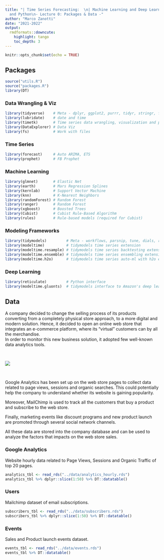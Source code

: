 ```yaml
---
title: "| Time Series Forecasting:  \n| Machine Learning and Deep Learning with R
  and Python\n- Lecture 0: Packages & Data -"
author: "Marco Zanotti"
date: "2021-2022"
output: 
  rmdformats::downcute:
    highlight: tango
    toc_depth: 3
---
```


```r
knitr::opts_chunk$set(echo = TRUE)
```

<!-- # Goals: -->
<!-- # - Packages -->
<!-- # - Data -->


## Packages

```r
source("utils.R")
source("packages.R")
library(DT)
```


### Data Wrangling & Viz

```r
library(tidyverse)    # Meta - dplyr, ggplot2, purrr, tidyr, stringr, forcats
library(lubridate)    # date and time
library(timetk)       # Time series data wrangling, visualization and preprocessing
library(DataExplorer) # Data Viz
library(fs)           # Work with files
```


### Time Series

```r
library(forecast)     # Auto ARIMA, ETS
library(prophet)      # FB Prophet
```


### Machine Learning

```r
library(glmnet)       # Elastic Net
library(earth)        # Mars Regression Splines
library(kernlab)      # Support Vector Machine
library(knn)          # K-Nearest Neighbors
library(randomForest) # Random Forest
library(ranger)       # Random Forest
library(xgboost)      # Boosted Trees
library(Cubist)       # Cubist Rule-Based Algorithm
library(rules)        # Rule-based models (required for Cubist)
```


### Modeling Frameworks

```r
library(tidymodels)         # Meta - workflows, parsnip, tune, dials, recipes, rsample, yardstick
library(modeltime)          # tidymodels time series extension
library(modeltime.resample) # tidymodels time series backtesting extension
library(modeltime.ensemble) # tidymodels time series ensembling extension
library(modeltime.h2o)      # tidymodels time series auto-ml with h2o extension
```


### Deep Learning

```r
library(reticulate)         # Python interface
library(modeltime.gluonts)  # tidymodels interface to Amazon's deep learning algos
```



## Data

A company decided to change the selling process of its products converting from
a completely physical store approach, to a more digital and modern solution. 
Hence, it decided to open an online web store that integrates an e-commerce 
platform, where its "virtual" customers can by all the merchandise.  
In order to monitor this new business solution, it adopted few well-known data
analytics tools.  

&nbsp;  

![](../presentations/imgs/tsf_data.png)

&nbsp;  

Google Analytics has been set up on the web store pages to collect data related
to page views, sessions and organic searches. This could potentially help the 
company to understand whether its website is gaining popularity.  

Moreover, MailChimp is used to track all the customers that buy a product and
subscribe to the web store. 

Finally, marketing events like discount programs and new product launch are 
promoted through several social network channels.  

All these data are stored into the company database and can be used to analyze
the factors that impacts on the web store sales.  


### Google Analytics

Website hourly data related to Page Views, Sessions and Organic Traffic
of top 20 pages.   

```r
analytics_tbl <- read_rds("../data/analytics_hourly.rds")
analytics_tbl %>% dplyr::slice(1:50) %>% DT::datatable()
```


### Users

Mailchimp dataset of email subscriptions.  

```r
subscribers_tbl <- read_rds("../data/subscribers.rds")
subscribers_tbl %>% dplyr::slice(1:50) %>% DT::datatable()
```


### Events

Sales and Product launch events dataset.  

```r
events_tbl <- read_rds("../data/events.rds")
events_tbl %>% DT::datatable()
```


